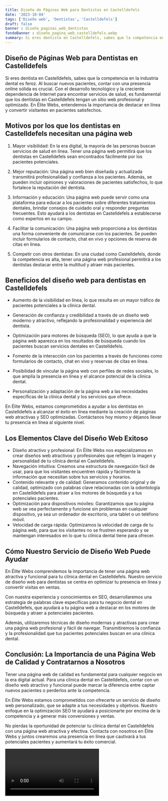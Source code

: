 ```yaml
---
title: Diseño de Páginas Web para Dentistas en Castelldefels
date: '2023-10-04'
tags: ['Diseño web', 'Dentistas', 'Castelldefels']
draft: false
banner : diseño_paginas_web_dentistas
fondoBanner : diseño_pagina_web_castelldefels.webp
summary: Si eres dentista en Castelldefels, sabes que la competencia en la industria dental es feroz. Al buscar nuevos pacientes, contar con una presencia online sólida es crucial. Con el desarrollo tecnológico y la creciente dependencia de Internet para encontrar servicios de salud, es fundamental que los dentistas en Castelldefels tengan un sitio web profesional y optimizado. En Élite Webs, entendemos la importancia de destacar en línea y convertir visitantes en pacientes satisfechos.
---
```


## Diseño de Páginas Web para Dentistas en Castelldefels

Si eres dentista en Castelldefels, sabes que la competencia en la industria dental es feroz. Al buscar nuevos pacientes, contar con una presencia online sólida es crucial. Con el desarrollo tecnológico y la creciente dependencia de Internet para encontrar servicios de salud, es fundamental que los dentistas en Castelldefels tengan un sitio web profesional y optimizado. En Élite Webs, entendemos la importancia de destacar en línea y convertir visitantes en pacientes satisfechos.

## Motivos por los que los dentistas en Castelldefels necesitan una página web

1. Mayor visibilidad: En la era digital, la mayoría de las personas buscan servicios de salud en línea. Tener una página web permitirá que los dentistas en Castelldefels sean encontrados fácilmente por los pacientes potenciales.

2. Mejor reputación: Una página web bien diseñada y actualizada transmitirá profesionalidad y confianza a los pacientes. Además, se pueden incluir opiniones y valoraciones de pacientes satisfechos, lo que fortalece la reputación del dentista.

3. Información y educación: Una página web puede servir como una plataforma para educar a los pacientes sobre diferentes tratamientos dentales, brindar consejos de cuidado oral y responder preguntas frecuentes. Esto ayudará a los dentistas en Castelldefels a establecerse como expertos en su campo.

4. Facilitar la comunicación: Una página web proporciona a los dentistas una forma conveniente de comunicarse con los pacientes. Se pueden incluir formularios de contacto, chat en vivo y opciones de reserva de citas en línea.

5. Competir con otros dentistas: En una ciudad como Castelldefels, donde la competencia es alta, tener una página web profesional permitirá a los dentistas destacar entre la multitud y atraer más pacientes.

## Beneficios del diseño web para dentistas en Castelldefels

- Aumento de la visibilidad en línea, lo que resulta en un mayor tráfico de pacientes potenciales a la clínica dental.

- Generación de confianza y credibilidad a través de un diseño web moderno y atractivo, reflejando la profesionalidad y experiencia del dentista.

- Optimización para motores de búsqueda (SEO), lo que ayuda a que la página web aparezca en los resultados de búsqueda cuando los pacientes buscan servicios dentales en Castelldefels.

- Fomento de la interacción con los pacientes a través de funciones como formularios de contacto, chat en vivo y reservas de citas en línea.

- Posibilidad de vincular la página web con perfiles de redes sociales, lo que amplía la presencia en línea y el alcance potencial de la clínica dental.

- Personalización y adaptación de la página web a las necesidades específicas de la clínica dental y los servicios que ofrece.

En Élite Webs, estamos comprometidos a ayudar a los dentistas en Castelldefels a alcanzar el éxito en línea mediante la creación de páginas web atractivas y SEO optimizadas. Contáctanos hoy mismo y déjanos llevar tu presencia en línea al siguiente nivel.

<GifSeo />

<Cta />

## Los Elementos Clave del Diseño Web Exitoso

- Diseño atractivo y profesional: En Élite Webs nos especializamos en crear diseños web atractivos y profesionales que reflejen la imagen y personalidad de tu clínica dental en Castelldefels.
- Navegación intuitiva: Creamos una estructura de navegación fácil de usar, para que los visitantes encuentren rápida y fácilmente la información que necesitan sobre tus servicios y horarios.
- Contenido relevante y de calidad: Generamos contenido original y de calidad, optimizado con palabras clave relacionadas con la odontología en Castelldefels para atraer a los motores de búsqueda y a tus potenciales pacientes.
- Optimización para dispositivos móviles: Garantizamos que tu página web se vea perfectamente y funcione sin problemas en cualquier dispositivo, ya sea un ordenador de escritorio, una tablet o un teléfono móvil.
- Velocidad de carga rápida: Optimizamos la velocidad de carga de tu página web, para que los visitantes no se frustren esperando y se mantengan interesados en lo que tu clínica dental tiene para ofrecer.

## Cómo Nuestro Servicio de Diseño Web Puede Ayudar

En Élite Webs comprendemos la importancia de tener una página web atractiva y funcional para tu clínica dental en Castelldefels. Nuestro servicio de diseño web para dentistas se centra en optimizar tu presencia en línea y convertir visitas en ventas. 

Con nuestra experiencia y conocimientos en SEO, desarrollaremos una estrategia de palabras clave específicas para tu negocio dental en Castelldefels, que ayudará a tu página web a destacar en los motores de búsqueda y atraer a potenciales pacientes.

Además, utilizaremos técnicas de diseño modernas y atractivas para crear una página web profesional y fácil de navegar. Transmitiremos la confianza y la profesionalidad que tus pacientes potenciales buscan en una clínica dental.

## Conclusión: La Importancia de una Página Web de Calidad y Contratarnos a Nosotros

Tener una página web de calidad es fundamental para cualquier negocio en la era digital actual. Para una clínica dental en Castelldefels, contar con un diseño web atractivo y funcional puede marcar la diferencia entre captar nuevos pacientes o perderlos ante la competencia.

En Élite Webs estamos comprometidos con ofrecerte un servicio de diseño web personalizado, que se adapte a tus necesidades y objetivos. Nuestro enfoque en la optimización SEO te ayudará a posicionarte por encima de la competencia y a generar más conversiones y ventas.

No pierdas la oportunidad de potenciar tu clínica dental en Castelldefels con una página web atractiva y efectiva. Contacta con nosotros en Élite Webs y juntos crearemos una presencia en línea que cautivará a tus potenciales pacientes y aumentará tu éxito comercial.

<Video />

<CtaBot job='Dentistas' city='Castelldefels'/>

<Gmaps query='Castelldefels+españa+maps' />